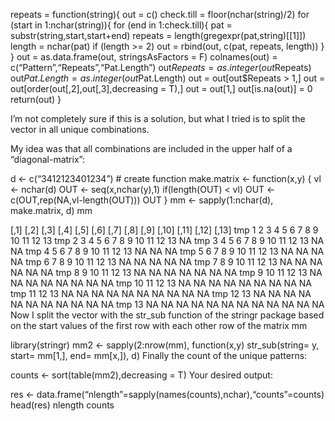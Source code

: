 repeats = function(string){
  out = c()
  check.till = floor(nchar(string)/2)
  for (start in 1:nchar(string)){
    for (end in 1:check.till){
      pat = substr(string,start,start+end)
      repeats = length(gregexpr(pat,string)[[1]])
      length = nchar(pat)
      if (length >= 2) out = rbind(out, c(pat, repeats, length))
    }
  }
  out = as.data.frame(out, stringsAsFactors = F)
  colnames(out) = c("Pattern","Repeats","Pat.Length")
  out$Repeats = as.integer(out$Repeats)
  out$Pat.Length = as.integer(out$Pat.Length)
  out = out[out$Repeats > 1,]
  out = out[order(out[,2],out[,3],decreasing = T),]
  out = out[1,]
  out[is.na(out)] = 0
  return(out)
}



I'm not completely sure if this is a solution, but what I tried is to split the vector in all unique combinations.

My idea was that all combinations are included in the upper half of a "diagonal-matrix":

d <- c("3412123401234")
# create function
make.matrix <- function(x,y) {
vl <- nchar(d)
OUT <- seq(x,nchar(y),1)
if(length(OUT) < vl) OUT <- c(OUT,rep(NA,vl-length(OUT)))
OUT
}
mm <- sapply(1:nchar(d), make.matrix, d)
mm

[,1] [,2] [,3] [,4] [,5] [,6] [,7] [,8] [,9] [,10] [,11] [,12] [,13]
tmp    1    2    3    4    5    6    7    8    9    10    11    12    13
tmp    2    3    4    5    6    7    8    9   10    11    12    13    NA
tmp    3    4    5    6    7    8    9   10   11    12    13    NA    NA
tmp    4    5    6    7    8    9   10   11   12    13    NA    NA    NA
tmp    5    6    7    8    9   10   11   12   13    NA    NA    NA    NA
tmp    6    7    8    9   10   11   12   13   NA    NA    NA    NA    NA
tmp    7    8    9   10   11   12   13   NA   NA    NA    NA    NA    NA
tmp    8    9   10   11   12   13   NA   NA   NA    NA    NA    NA    NA
tmp    9   10   11   12   13   NA   NA   NA   NA    NA    NA    NA    NA
tmp   10   11   12   13   NA   NA   NA   NA   NA    NA    NA    NA    NA
tmp   11   12   13   NA   NA   NA   NA   NA   NA    NA    NA    NA    NA
tmp   12   13   NA   NA   NA   NA   NA   NA   NA    NA    NA    NA    NA
tmp   13   NA   NA   NA   NA   NA   NA   NA   NA    NA    NA    NA    NA
Now I split the vector with the str_sub function of the stringr package based on the start values of the first row with each other row of the matrix mm

library(stringr)
mm2 <- sapply(2:nrow(mm), function(x,y) str_sub(string= y, start= mm[1,], end= mm[x,]), d)
Finally the count of the unique patterns:

counts <- sort(table(mm2),decreasing = T)
Your desired output:

res <- data.frame("nlength"=sapply(names(counts),nchar),"counts"=counts)
head(res)
nlength counts

